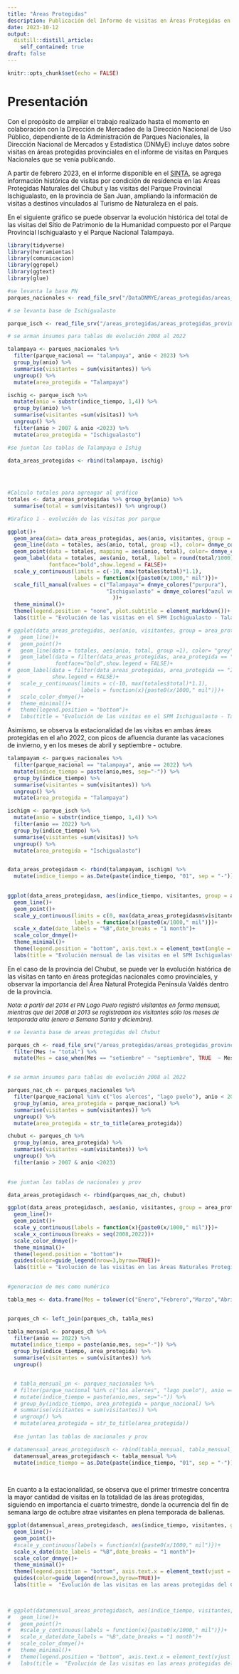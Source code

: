 ```yaml
---
title: "Áreas Protegidas"
description: Publicación del Informe de visitas en Áreas Protegidas en Argentina, que recopila información de visitas en Parques Nacionales y Provinciales del país.
date: 2023-10-12
output:
  distill::distill_article:
    self_contained: true
draft: false
---
```



```r
knitr::opts_chunk$set(echo = FALSE)
```



# Presentación

Con el propósito de ampliar el trabajo realizado hasta el momento en colaboración con la Dirección de Mercadeo de la Dirección Nacional de Uso Público, dependiente de la Administración de Parques Nacionales, la Dirección Nacional de Mercados y Estadística (DNMyE) incluye datos sobre visitas en áreas protegidas provinciales en el informe de visitas en Parques Nacionales que se venía publicando.

A partir de febrero 2023, en el informe disponible en el [SINTA](https://www.yvera.tur.ar/sinta/informe/info/areas-protegidas), se agrega información histórica de visitas por condición de residencia en las Áreas Protegidas Naturales del Chubut y las visitas del Parque Provincial Ischigualasto, en la provincia de San Juan, ampliando la información de visitas a destinos vinculados al Turismo de Naturaleza en el país.

En el siguiente gráfico se puede observar la evolución histórica del total de las visitas del Sitio de Patrimonio de la Humanidad compuesto por el Parque Provincial Ischigualasto y el Parque Nacional Talampaya.

```r
library(tidyverse)
library(herramientas)
library(comunicacion)
library(ggrepel)
library(ggtext)
library(glue)

#se levanta la base PN
parques_nacionales <- read_file_srv("/DataDNMYE/areas_protegidas/areas_protegidas_nacionales/pivot_pn.xlsx", sheet=2)

# se levanta base de Ischigualasto

parque_isch <- read_file_srv("/areas_protegidas/areas_protegidas_provinciales/Base_parq_prov_ischigualasto.xlsx", sheet=2)

# se arman insumos para tablas de evolución 2008 al 2022

talampaya <- parques_nacionales %>% 
  filter(parque_nacional == "talampaya", anio < 2023) %>% 
  group_by(anio) %>% 
  summarise(visitantes = sum(visitantes)) %>% 
  ungroup() %>% 
  mutate(area_protegida = "Talampaya")

ischig <- parque_isch %>% 
  mutate(anio = substr(indice_tiempo, 1,4)) %>% 
  group_by(anio) %>% 
  summarise(visitantes =sum(visitas)) %>% 
  ungroup() %>% 
  filter(anio > 2007 & anio <2023) %>% 
  mutate(area_protegida = "Ischigualasto")

#se juntan las tablas de Talampaya e Ishig

data_areas_protegidas <- rbind(talampaya, ischig)  
  

  
```


```r
#Calculo totales para agreagar al gráfico
totales <- data_areas_protegidas %>% group_by(anio) %>%
  summarise(total = sum(visitantes)) %>% ungroup()

#Grafico 1 - evolución de las visitas por parque

ggplot()+
  geom_area(data= data_areas_protegidas, aes(anio, visitantes, group = area_protegida, fill= area_protegida), position = position_dodge(), alpha = 0.8)+
  geom_line(data = totales, aes(anio, total, group =1), color= dnmye_colores("gris oscuro"))+
  geom_point(data = totales, mapping = aes(anio, total), color= dnmye_colores("gris oscuro") )+
  geom_label(data = totales, aes(anio, total, label = round(total/1000)), size = 3, vjust = -1, label.padding = unit(1, "mm"),
             fontface="bold",show.legend = FALSE)+
  scale_y_continuous(limits = c(-10, max(totales$total)*1.1),
                     labels = function(x){paste0(x/1000," mil")})+
  scale_fill_manual(values = c("Talampaya"= dnmye_colores("purpura"), 
                               "Ischigualasto" = dnmye_colores("azul verde")
                                 ))+
  theme_minimal()+
  theme(legend.position = "none", plot.subtitle = element_markdown())+
  labs(title = "Evolución de las visitas en el SPM Ischigualasto - Talampaya",  subtitle = glue("**en miles. Años 2008 - 2022.** <span style='color:{dnmye_colores('purpura')}'>**Talampaya**</span>**,** <span style='color:{dnmye_colores('azul verde')}'>**Ischigualasto**</span> **y** <span style='color:{dnmye_colores('gris oscuro')}'>**Total**</span> "), caption = "Fuente: DNMyE en base a datos de APN y PP Ischigualasto",x= "", y= "Visitantes", fill= "Áreas Protegidas")
```






```r
# ggplot(data_areas_protegidas, aes(anio, visitantes, group = area_protegida, color= area_protegida ))+
#   geom_line()+
#   geom_point()+
#   geom_line(data = totales, aes(anio, total, group =1), color= "grey")+
#   geom_label(data = filter(data_areas_protegidas, area_protegida == "Talampaya"), aes(label = round(visitantes/1000)), size = 3, vjust = 1.5, label.padding = unit(1, "mm"),
#              fontface="bold",show.legend = FALSE)+
#  geom_label(data = filter(data_areas_protegidas, area_protegida == "Ischigualasto"), aes(label = round(visitantes/1000)), size = 3, vjust = -.7, label.padding = unit(1, "mm"),fontface="bold",
#             show.legend = FALSE)+
#   scale_y_continuous(limits = c(-10, max(totales$total)*1.1),
#                      labels = function(x){paste0(x/1000," mil")})+
#   scale_color_dnmye()+
#   theme_minimal()+
#   theme(legend.position = "bottom")+
#   labs(title = "Evolución de las visitas en el SPM Ischigualasto - Talampaya", subtitle = "Años 2008 - 2022", caption = "Fuente: DNMyE en base a datos de APN y PP Ischigualasto",x= "Año", y= "Visitantes", color= "Áreas Protegidas")

```


Asimismo, se observa la estacionalidad de las visitas en ambas áreas protegidas en el año 2022, con picos de afluencia durante las vacaciones de invierno, y en los meses de abril y septiembre - octubre. 

```r

talampayam <- parques_nacionales %>% 
  filter(parque_nacional == "talampaya", anio == 2022) %>% 
  mutate(indice_tiempo = paste(anio,mes, sep="-")) %>% 
  group_by(indice_tiempo) %>% 
  summarise(visitantes = sum(visitantes)) %>% 
  ungroup() %>% 
  mutate(area_protegida = "Talampaya")

ischigm <- parque_isch %>% 
  mutate(anio = substr(indice_tiempo, 1,4)) %>% 
  filter(anio == 2022) %>% 
  group_by(indice_tiempo) %>% 
  summarise(visitantes =sum(visitas)) %>% 
  ungroup() %>% 
  mutate(area_protegida = "Ischigualasto")


data_areas_protegidasm <- rbind(talampayam, ischigm) %>% 
  mutate(indice_tiempo = as.Date(paste(indice_tiempo, "01", sep = "-"))) 
  


```


```r

ggplot(data_areas_protegidasm, aes(indice_tiempo, visitantes, group = area_protegida, color= area_protegida ))+
  geom_line()+
  geom_point()+
  scale_y_continuous(limits = c(0, max(data_areas_protegidasm$visitantes)*1.1),
                     labels = function(x){paste0(x/1000," mil")})+
  scale_x_date(date_labels = "%B",date_breaks = "1 month")+
  scale_color_dnmye()+
  theme_minimal()+
  theme(legend.position = "bottom", axis.text.x = element_text(angle = 45))+
  labs(title = "Evolución mensual de las visitas en el SPM Ischigualasto - Talampaya", subtitle = "Año 2022", caption = "Fuente: DNMyE en base a datos de APN y PP Ischigualasto",x= "Mes", y= "Visitantes", color= "Áreas Protegidas")

```


En el caso de la provincia del Chubut, se puede ver la evolución histórica de las visitas en tanto en áreas protegidas nacionales como provinciales, y observar la importancia del Área Natural Protegida Península Valdés dentro de la provincia.


 <font size="2"> *Nota: a partir del 2014 el PN Lago Puelo registró visitantes en forma mensual, mientras que del 2008 al 2013 se registraban los visitantes sólo los meses de temporada alta (enero a Semana Santa y diciembre).*</font> 

```r
# se levanta base de areas protegidas del Chubut

parques_ch <- read_file_srv("/areas_protegidas/areas_protegidas_provinciales/base_trabajo/bases_chubut.csv") %>% 
  filter(Mes != "total") %>% 
  mutate(Mes = case_when(Mes == "setiembre" ~ "septiembre", TRUE  ~ Mes ))


# se arman insumos para tablas de evolución 2008 al 2022

parques_nac_ch <- parques_nacionales %>% 
  filter(parque_nacional %in% c("los alerces", "lago puelo"), anio < 2023) %>% 
  group_by(anio, area_protegida = parque_nacional) %>% 
  summarise(visitantes = sum(visitantes)) %>% 
  ungroup() %>% 
  mutate(area_protegida = str_to_title(area_protegida))

chubut <- parques_ch %>% 
  group_by(anio, area_protegida) %>% 
  summarise(visitantes =sum(visitantes)) %>% 
  ungroup() %>% 
  filter(anio > 2007 & anio <2023)  
  

#se juntan las tablas de nacionales y prov

data_areas_protegidasch <- rbind(parques_nac_ch, chubut)


```


```r

ggplot(data_areas_protegidasch, aes(anio, visitantes, group = area_protegida, color= area_protegida ))+
  geom_line()+
  geom_point()+
  scale_y_continuous(labels = function(x){paste0(x/1000," mil")})+
  scale_x_continuous(breaks = seq(2008,2022))+
  scale_color_dnmye()+
  theme_minimal()+
  theme(legend.position = "bottom")+
  guides(color=guide_legend(nrow=3,byrow=TRUE))+
  labs(title = "Evolución de las visitas en las Áreas Naturales Protegidas del Chubut", subtitle = "Años 2008 - 2022", caption = "Fuente: DNMyE en base a datos de APN y al Departamento Observatorio Turistico del Chubut",x="", y= "Visitantes", color= "")
  


```


```r

#generacion de mes como numérico

tabla_mes <- data.frame(Mes = tolower(c("Enero","Febrero","Marzo","Abril","Mayo","Junio","Julio","Agosto","Septiembre","Octubre","Noviembre","Diciembre")), mes = c("01","02","03","04","05","06", "07", "08", "09", "10", "11", "12")) 



```


```r

parques_ch <- left_join(parques_ch, tabla_mes) 

tabla_mensual <- parques_ch %>% 
  filter(anio == 2022) %>% 
 mutate(indice_tiempo = paste(anio,mes, sep="-")) %>% 
  group_by(indice_tiempo, area_protegida) %>% 
  summarise(visitantes = sum(visitantes)) %>% 
  ungroup() 


  # tabla_mensual_pn <- parques_nacionales %>% 
  # filter(parque_nacional %in% c("los alerces", "lago puelo"), anio == 2019) %>% 
  # mutate(indice_tiempo = paste(anio,mes, sep="-")) %>%
  # group_by(indice_tiempo, area_protegida = parque_nacional) %>% 
  # summarise(visitantes = sum(visitantes)) %>% 
  # ungroup() %>% 
  # mutate(area_protegida = str_to_title(area_protegida))
  
  #se juntan las tablas de nacionales y prov

# datamensual_areas_protegidasch <- rbind(tabla_mensual, tabla_mensual_pn) %>% 
  datamensual_areas_protegidasch <- tabla_mensual %>% 
  mutate(indice_tiempo = as.Date(paste(indice_tiempo, "01", sep = "-")))
  
  
```

En cuanto a la estacionalidad, se observa que  el primer trimestre concentra la mayor cantidad de visitas en la totalidad de las áreas protegidas, siguiendo en importancia el cuarto trimestre, donde la ocurrencia del fin de semana largo de octubre atrae visitantes en plena temporada de ballenas.

```r
ggplot(datamensual_areas_protegidasch, aes(indice_tiempo, visitantes, group = area_protegida, color= area_protegida ))+
  geom_line()+
  geom_point()+
  #scale_y_continuous(labels = function(x){paste0(x/1000," mil")})+
  scale_x_date(date_labels = "%B",date_breaks = "1 month")+
  scale_color_dnmye()+
  theme_minimal()+
  theme(legend.position = "bottom", axis.text.x = element_text(vjust = 0.5, hjust =  1, angle = 45))+
  guides(color=guide_legend(nrow=3,byrow=TRUE))+
  labs(title =  "Evolución de las visitas en las areas protegidas del Chubut", subtitle = "Año 2022", caption = "Fuente: DNMyE en base a datos del Departamento Observatorio Turistico del Chubut",x="", y= "Visitantes", color= "")
  



```


```r
# ggplot(datamensual_areas_protegidasch, aes(indice_tiempo, visitantes, group = area_protegida, color= area_protegida ))+
#   geom_line()+
#   geom_point()+
#   #scale_y_continuous(labels = function(x){paste0(x/1000," mil")})+
#   scale_x_date(date_labels = "%B",date_breaks = "1 month")+
#   scale_color_dnmye()+
#   theme_minimal()+
#   theme(legend.position = "bottom", axis.text.x = element_text(vjust = 0.5, hjust =  1, angle = 45))+
#   labs(title =  "Evolución de las visitas en las areas protegidas del Chubut", subtitle = "Año = 2019", caption = "Fuente: DNMyE en base a datos de APN y Observatorio Turistico del Chubut",x="", y= "Visitantes", color= "Áreas Protegidas")
```

